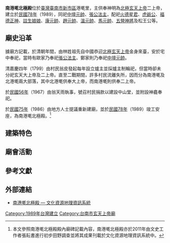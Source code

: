 {{Coord|23.075276253384143|120.29882363622345|display=title}}{{Tw monument|location={{TWN}}[[臺南市|臺南市]][[新市區_(臺灣)|新市區]]港墘里華美街11號|name=南港墘北極殿|formername=南港墘土地公廟|level=[[民間寺廟|民間寺廟]]|class=寺廟|time=[[民國78年|民國78年]]（1989年）}}

'''南港墘北極殿'''位於[[臺灣|臺灣]][[臺南市|臺南市]][[新市區_(台灣)|新市區]]港墘里，主供奉神明為[[北極玄天上帝|北極玄天上帝]]二上帝，建立於[[民國78年|民國78年]]（1989），同祀[[中壇元帥|中壇元帥]]、[[張公法主|張公法主]]，配祀[[火德星君|火德星君]]、[[虎爺|虎爺公]]、[[福德正神|福德正神]]、[[註生娘娘|註生娘娘]]、[[康元帥|康元帥]]、[[趙元帥|趙元帥]]、[[溫元帥|溫元帥]]、[[華光大帝|馬元帥]]、[[五營神將|五營神將]]及松王公等。

== 廟史沿革 ==
據廟方記載，於清朝年間，由林姓祖先自中國恭迎[[北極玄天上帝|北極玄天上帝]]金身來臺，安於宅中奉祀，當時有歐家乃奉祀[[張公法主|張公法主]]、鄭家則乃奉祀[[中壇元帥|中壇元帥]]。

清嘉慶四年（1799）由村民翁皮發起每年設立爐主並採爐主制輪祀，但當時卻未分祀玄天大上帝及二上帝。直至二戰期間，許多村民流離失所，因而分為南港墘及北港墘兩大部落，其中北港墘供奉大上帝，而南港墘則供奉二上帝。

於[[民國56年|民國56年]]（1967）由翁天雨執事，號召村民捐款以建設中山堂，並附設神龕奉祀。

於[[民國75年|民國75年]]（1986）由地方人士提議重新建廟，並於[[民國78年|民國78年]]（1989）竣工安座，為南港墘北極殿。<ref>本文參照南港墘北極殿殿內廟碑記載內容，南港墘北極殿亦於2011年由文史工作者張耘書進行初步田野調查並將其成果刊載於文化資源地理資訊系統中。</ref>

== 建築特色 ==

== 廟會活動 ==

== 參考文獻 ==
{{Reflist|2}}

== 外部連結 ==
* [http://crgis.rchss.sinica.edu.tw/temples/TainanCity/shinshr/1120010-NGQTDGM 南港墘北極殿 — 文化資源地理資訊系統] {{Wayback|url=http://crgis.rchss.sinica.edu.tw/temples/TainanCity/shinshr/1120010-NGQTDGM |date=20210117040659 }}
[[Category:1989年台灣建立|Category:1989年台灣建立]]
[[Category:台南市玄天上帝廟|Category:台南市玄天上帝廟]]